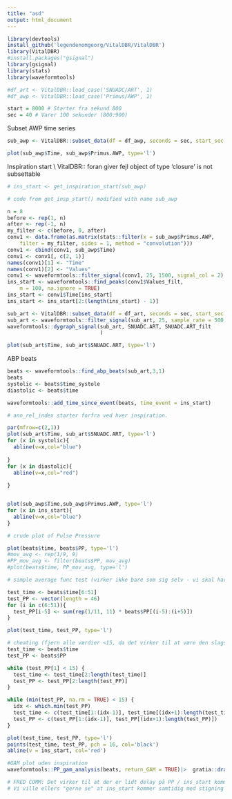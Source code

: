 ```yaml
---
title: "asd"
output: html_document
---
```



```r
library(devtools)
install_github('legendenomgeorg/VitalDBR/VitalDBR')
library(VitalDBR)
#install.packages("gsignal")
library(gsignal)
library(stats)
library(waveformtools)
```

```r
#df_art <- VitalDBR::load_case('SNUADC/ART', 1)
#df_awp <- VitalDBR::load_case('Primus/AWP', 1)
```


```r
start = 8000 # Starter fra sekund 800
sec = 40 # Varer 100 sekunder (800:900)
```

Subset AWP time series
```r
sub_awp <- VitalDBR::subset_data(df = df_awp, seconds = sec, start_sec = start)

plot(sub_awp$Time, sub_awp$Primus.AWP, type='l')
```

Inspiration start \\ VitalDBR:: foran giver fejl object of type 'closure' is not subsettable
```r
# ins_start <- get_inspiration_start(sub_awp)

# code from get_insp_start() modified with name sub_awp

n = 8
before <- rep(1, n)
after <- rep(-1, n)
my_filter <- c(before, 0, after)
conv1 <- data.frame(as.matrix(stats::filter(x = sub_awp$Primus.AWP, 
    filter = my_filter, sides = 1, method = "convolution")))
conv1 <- cbind(conv1, sub_awp$Time)
conv1 <- conv1[, c(2, 1)]
names(conv1)[1] <- "Time"
names(conv1)[2] <- "Values"
conv1 <- waveformtools::filter_signal(conv1, 25, 1500, signal_col = 2)
ins_start <- waveformtools::find_peaks(conv1$Values_filt, 
    m = 100, na.ignore = TRUE)
ins_start <- conv1$Time[ins_start]
ins_start <- ins_start[2:(length(ins_start) - 1)]

```


```r
sub_art <- VitalDBR::subset_data(df = df_art, seconds = sec, start_sec = start)
sub_art <- waveformtools::filter_signal(sub_art, 25, sample_rate = 500, signal_col = 2)
waveformtools::dygraph_signal(sub_art, SNUADC.ART, SNUADC.ART_filt
                              )

plot(sub_art$Time, sub_art$SNUADC.ART, type='l')
```

ABP beats
```r
beats <- waveformtools::find_abp_beats(sub_art,3,1)
beats
systolic <- beats$time_systole
diastolic <- beats$time

waveformtools::add_time_since_event(beats, time_event = ins_start)

# ann_rel_index starter forfra ved hver inspiration. 
```

```r
par(mfrow=c(2,1))
plot(sub_art$Time, sub_art$SNUADC.ART, type='l')
for (x in systolic){
  abline(v=x,col="blue")
  
}
for (x in diastolic){
  abline(v=x,col="red")
  
}


plot(sub_awp$Time,sub_awp$Primus.AWP, type='l')
for (x in ins_start){
  abline(v=x,col="blue")
}
```

```r
# crude plot of Pulse Pressure

plot(beats$time, beats$PP, type='l')
#mov_avg <- rep(1/9, 9)
#PP_mov_avg <- filter(beats$PP, mov_avg)
#plot(beats$time, PP_mov_avg, type='l')
```

```r
# simple average func test (virker ikke bare som sig selv - vi skal have filtreret dataen)

test_time <- beats$time[6:51]
test_PP <- vector(length = 46)
for (i in c(6:51)){
  test_PP[i-5] <- sum(rep(1/11, 11) * beats$PP[(i-5):(i+5)])
}

plot(test_time, test_PP, type='l')
```


```r
# cheating (fjern alle værdier <15, da det virker til at være den slags støj vi finder mest her)
test_time <- beats$time
test_PP <- beats$PP

while (test_PP[1] < 15) {
  test_time <- test_time[2:length(test_time)]
  test_PP <- test_PP[2:length(test_PP)]
}

while (min(test_PP, na.rm = TRUE) < 15) {
  idx <- which.min(test_PP)
  test_time <- c(test_time[1:(idx-1)], test_time[(idx+1):length(test_time)])
  test_PP <- c(test_PP[1:(idx-1)], test_PP[(idx+1):length(test_PP)])
}

plot(test_time, test_PP, type='l')
points(test_time, test_PP, pch = 16, col='black')
abline(v = ins_start, col='red')

#GAM plot uden inspiration
waveformtools::PP_gam_analysis(beats, return_GAM = TRUE)|>  gratia::draw()
```

```r
# FRED COMM: Det virker til at der er lidt delay på PP / ins_start kommer for tidligt.
# Vi ville ellers "gerne se" at ins_start kommer samtidig med stigning i PP, men den kommer mest før
```





